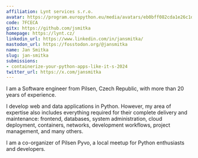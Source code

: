 ```yaml
---
affiliation: Lynt services s.r.o.
avatar: https://program.europython.eu/media/avatars/eb0bff082cda1e26c1d204ab3c0628fc_iBEHKJl.jpg
code: 7FCECA
gitx: https://github.com/jsmitka
homepage: https://lynt.cz/
linkedin_url: https://www.linkedin.com/in/jansmitka/
mastodon_url: https://fosstodon.org/@jansmitka
name: Jan Smitka
slug: jan-smitka
submissions:
- containerize-your-python-apps-like-it-s-2024
twitter_url: https://x.com/jansmitka
---
```


I am a Software engineer from Pilsen, Czech Republic, with more than 20 years of experience.

I develop web and data applications in Python. However, my area of expertise also includes everything required for their complete delivery and maintenance: frontend, databases, system administration, cloud deployment, containers, networks, development workflows, project management, and many others.

I am a co-organizer of Pilsen Pyvo, a local meetup for Python enthusiasts and developers.
